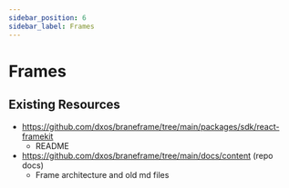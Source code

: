 ```yaml
---
sidebar_position: 6
sidebar_label: Frames
---
```


# Frames

## Existing Resources

- https://github.com/dxos/braneframe/tree/main/packages/sdk/react-framekit
  - README
- https://github.com/dxos/braneframe/tree/main/docs/content (repo docs)
  - Frame architecture and old md files
